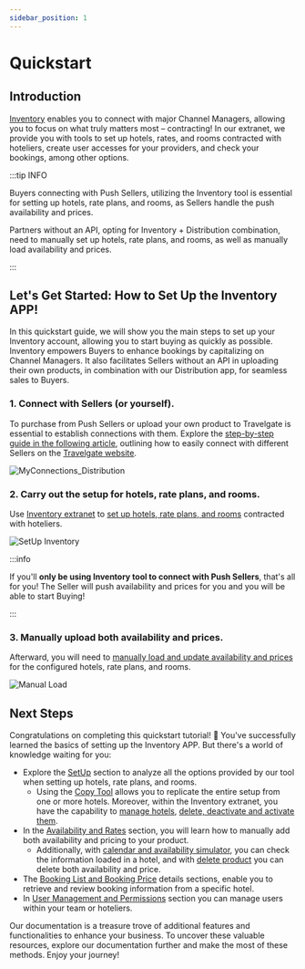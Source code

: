 ```yaml
---
sidebar_position: 1
---
```


# Quickstart

## Introduction

[Inventory](https://inventory.xmltravelgate.com/Account/Login?ReturnUrl=%2f) enables you to connect with major Channel Managers, allowing you to focus on what truly matters most – contracting! In our extranet, we provide you with tools to set up hotels, rates, and rooms contracted with hoteliers, create user accesses for your providers, and check your bookings, among other options.

:::tip INFO


Buyers connecting with Push Sellers, utilizing the Inventory tool is essential for setting up hotels, rate plans, and rooms, as Sellers handle the push availability and prices.

Partners without an API, opting for Inventory + Distribution combination, need to manually set up hotels, rate plans, and rooms, as well as manually load availability and prices.

:::

## Let's Get Started: How to Set Up the Inventory APP!

In this quickstart guide, we will show you the main steps to set up your Inventory account, allowing you to start buying as quickly as possible. Inventory empowers Buyers to enhance bookings by capitalizing on Channel Managers. It also facilitates Sellers without an API in uploading their own products, in combination with our Distribution app, for seamless sales to Buyers.

### 1. Connect with Sellers (or yourself).

To purchase from Push Sellers or upload your own product to Travelgate is essential to establish connections with them. Explore the [step-by-step guide in the following article](../../../kb/connections/my-connections/guick-guide-to-auto-activations), outlining how to easily connect with different Sellers on the [Travelgate website](https://app.travelgatex.com/connections/myconnections).

![MyConnections_Distribution](https://storage.travelgate.com/docs/MyConnections_Distribution.png)


### 2. Carry out the setup for hotels, rate plans, and rooms.

Use [Inventory extranet](https://inventory.xmltravelgate.com/Account/Login?ReturnUrl=%2f) to [set up hotels, rate plans, and rooms](../inventory/extranet/set-up/setup) contracted with hoteliers.

![SetUp Inventory](https://storage.travelgate.com/docs/setup-inventory.png)


:::info

If you'll **only be using Inventory tool to connect with Push Sellers**, that's all for you! The Seller will push availability and prices for you and you will be able to start Buying! 

:::

### 3. Manually upload both availability and prices.

Afterward, you will need to [manually load and update availability and prices](../inventory/extranet/availability-and-rates/manual-load/overview) for the configured hotels, rate plans, and rooms.

![Manual Load](https://storage.travelgate.com/docs/ManualLoad.png)


## Next Steps

Congratulations on completing this quickstart tutorial! 🎉 You've successfully learned the basics of setting up the Inventory APP. But there's a world of knowledge waiting for you:

- Explore the [SetUp](../inventory/extranet/set-up/setup) section to analyze all the options provided by our tool when setting up hotels, rate plans, and rooms.
    - Using the [Copy Tool](../inventory/extranet/set-up/copy-tool) allows you to replicate the entire setup from one or more hotels. Moreover, within the Inventory extranet, you have the capability to [manage hotels](../inventory/extranet/set-up/hotels-management), [delete, deactivate and activate them](../inventory/extranet/set-up/delete-deactivate-activate).
- In the [Availability and Rates](../inventory/extranet/availability-and-rates/manual-load/overview) section, you will learn how to manually add both availability and pricing to your product.
    - Additionally, with [calendar and availability simulator](../inventory/extranet/availability-and-rates/calendar-and-availability), you can check the information loaded in a hotel, and with [delete product](../inventory/extranet/availability-and-rates/delete-product) you can delete both availability and price.  
- The [Booking List and Booking Price](../inventory/extranet/booking-management/booking-list-and-price-details) details sections, enable you to retrieve and review booking information from a specific hotel.
- In [User Management and Permissions](../inventory/extranet/user-management/overview) section you can manage users within your team or hoteliers.

Our documentation is a treasure trove of additional features and functionalities to enhance your business. To uncover these valuable resources, explore our documentation further and make the most of these methods. Enjoy your journey!